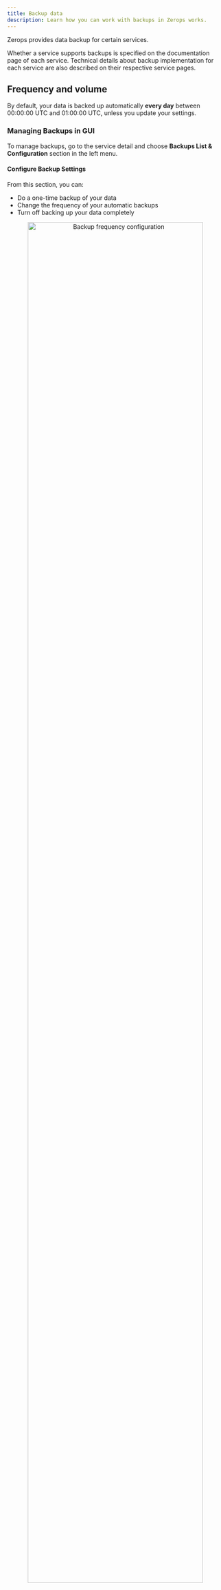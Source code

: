 ```yaml
---
title: Backup data
description: Learn how you can work with backups in Zerops works.
---
```

Zerops provides data backup for certain services.

Whether a service supports backups is specified on the documentation page of each service. Technical details about backup implementation for each service are also described on their respective service pages.

## Frequency and volume

By default, your data is backed up automatically **every day** between 00:00:00 UTC and 01:00:00 UTC, unless you update your settings.

### Managing Backups in GUI

To manage backups, go to the service detail and choose **Backups List & Configuration** section in the left menu.

#### Configure Backup Settings

From this section, you can:
- Do a one-time backup of your data
- Change the frequency of your automatic backups
- Turn off backing up your data completely

<p align="center">
  <img
    src="/img/screenshots/backup_frequency.png"
    alt="Backup frequency configuration"
    width="90%"
    height="auto"
  />
</p>

#### Backup Frequency Options

You can configure backups with several preset schedules:
- **No backups**: Disable automatic backups (not recommended)
- **Once a day**: Daily backups at the specified time
- **Once a week**: Weekly backups on the specified day and time
- **Once a month**: Monthly backups on the specified day and time
- **Custom CRON**: Define a custom schedule using CRON syntax

For the Custom CRON option, you can use the following syntax:

<table className="w-full">
  <thead>
    <tr>
      <th className="whitespace-nowrap w-fit">Field name</th>
      <th className="w-full">Allowed values</th>
    </tr>
  </thead>
  <tbody>
    <tr className="text-left">
      <td className="w-fit">Minute</td>
      <td className="w-fit">0-59</td>
    </tr>
    <tr className="text-left">
      <td className="w-fit">Hour</td>
      <td className="w-fit">0-23</td>
    </tr>
    <tr className="text-left">
      <td className="w-fit">Day</td>
      <td className="w-fit">1-31</td>
    </tr>
    <tr className="text-left">
      <td className="w-fit">Month</td>
      <td className="w-fit">1-12</td>
    </tr>
    <tr className="text-left">
      <td className="w-fit">Week Day</td>
      <td className="w-fit">0–7; both 0 and 7 represent Sunday</td>
    </tr>
  </tbody>
</table>

Examples:
- `0 2 * * *` - Every day at 2:00 AM
- `0 4 * * 0` - Every Sunday at 4:00 AM
- `0 0 1 * *` - First day of every month at midnight

#### View and Manage Backup Files

In the same section, you can:
- View all of your backups
- Download a backup
- Delete a backup

<p align="center">
  <img
    src="/img/screenshots/list_of_backups.png"
    alt="List of backups"
    width="90%"
    height="auto"
  />
</p>

### Limits

- Each backup is stored for a maximum period of **1 month**
- For each **service** a maximum of **100 backups** is stored
- For each **project** a maximum of **25 GiB** of backup volume is stored. Only full backups are stored, the backup that exceeds the limit by its part is not stored

If you need more backup storage space, contact our support team.

#### Examples

1. If you backup your data every day, and the total volume is less than 25 GiB, the maximum number of backups is ~30 for the last month. A new backup is stored every day (with the oldest one being deleted), unless you exceed the 25 GiB limit.

2. If you backup your data every hour, and the total volume is less than 25 GiB, the total number of backups is 100 for the last 100 hours. A new backup is stored every hour (with the oldest one being deleted), unless you exceed the 25 GiB limit.

3. If you backup your data every hour, and your backups exceed 25 GiB after 50 hours, the total number of backups is 50, unless you delete some of your backups or wait the oldest one is older than 1 month.

## Persistence

When deleting a service or a project:
* Project deletion affects backups of **all** services within that project
* Backups remain accessible for 7 days
* After 7 days, all backups are permanently removed

## High Availability Setup

For services running in HA mode, the backup is created on one of the nodes at random. Other nodes report that the backup is running on another node.

## Encryption and Security

Backups are encrypted as soon as they are created. Here is the process:

* **Key Generation:** We use asymmetric cryptography (X25519) to generate a private key, which is then encrypted using our secret key (RSA-OAEP) and securely stored in our database.
* **Public Key Usage:** The public key is sent to the application, which uses it to encrypt the backup.
* **Decryption:** When a user downloads a backup, it is decrypted using the private key stored safely in our database.

This ensures your data remains secure during both storage and transmission.

All backups are stored in a separate ObjectStorage instance, isolated from the instance accessible by users.

After a project is deleted and the 7-day retention period expires, the project's encryption key is permanently deleted. Once this happens, there is no way to decrypt or restore the backup data.